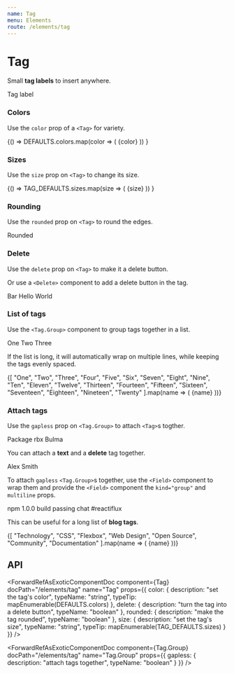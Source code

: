 ```yaml
---
name: Tag
menu: Elements
route: /elements/tag
---
```




# Tag

Small **tag labels** to insert anywhere.

<Playground>
  <Tag>Tag label</Tag>
</Playground>

### Colors

Use the `color` prop of a `<Tag>` for variety.

<Playground>
  {() =>
    DEFAULTS.colors.map(color => (
      <Block>
        <Tag key={color} color={color}>
          {color}
        </Tag>
      </Block>
    ))
  }
</Playground>

### Sizes

Use the `size` prop on `<Tag>` to change its size.

<Playground>
  {() =>
    TAG_DEFAULTS.sizes.map(size => (
      <Block>
        <Tag key={size} size={size}>
          {size}
        </Tag>
      </Block>
    ))
  }
</Playground>

### Rounding

Use the `rounded` prop on `<Tag>` to round the edges.

<Playground>
  <Tag rounded>Rounded</Tag>
</Playground>

### Delete

Use the `delete` prop on `<Tag>` to make it a delete button.

<Playground>
  <Tag delete />
</Playground>

Or use a `<Delete>` component to add a delete button in the tag.

<Playground>
  <Block>
    <Tag color="success">
      Bar
      <Delete size="small" />
    </Tag>
  </Block>

<Block>
  <Tag color="warning" size="medium">
    Hello
    <Delete size="small" />
  </Tag>
</Block>

  <Block>
    <Tag color="danger" size="large">
      World
      <Delete />
    </Tag>
  </Block>
</Playground>

### List of tags

Use the `<Tag.Group>` component to group tags together in a list.

<Playground>
  <Tag.Group>
    <Tag>One</Tag>
    <Tag>Two</Tag>
    <Tag>Three</Tag>
  </Tag.Group>
</Playground>

If the list is long, it will automatically wrap on multiple lines, while keeping the tags evenly spaced.

<Playground>
  <Tag.Group>
    {[
      "One",
      "Two",
      "Three",
      "Four",
      "Five",
      "Six",
      "Seven",
      "Eight",
      "Nine",
      "Ten",
      "Eleven",
      "Twelve",
      "Thirteen",
      "Fourteen",
      "Fifteen",
      "Sixteen",
      "Seventeen",
      "Eighteen",
      "Nineteen",
      "Twenty"
    ].map(name => (
      <Tag key={name}>{name}</Tag>
    ))}
  </Tag.Group>
</Playground>

### Attach tags

Use the `gapless` prop on `<Tag.Group>` to attach `<Tag>`s togther.

<Playground>
  <Tag.Group gapless>
    <Tag>Package</Tag>
    <Tag color="info">rbx</Tag>
    <Tag color="primary">Bulma</Tag>
  </Tag.Group>
</Playground>

You can attach a **text** and a **delete** tag together.

<Playground>
  <Tag.Group gapless>
    <Tag color="danger">Alex Smith</Tag>
    <Tag delete />
  </Tag.Group>
</Playground>

To attach `gapless` `<Tag.Group>`s together, use the `<Field>` component to wrap them and provide the `<Field>` component the `kind="group"` and `multiline` props.

<Playground>
  <Field kind="group" multiline>
    <Control>
      <Tag.Group gapless>
        <Tag color="dark">npm</Tag>
        <Tag color="info">1.0.0</Tag>
      </Tag.Group>
    </Control>
    <Control>
      <Tag.Group gapless>
        <Tag color="dark">build</Tag>
        <Tag color="success">passing</Tag>
      </Tag.Group>
    </Control>
    <Control>
      <Tag.Group gapless>
        <Tag color="dark">chat</Tag>
        <Tag color="primary">#reactiflux</Tag>
      </Tag.Group>
    </Control>
  </Field>
</Playground>

This can be useful for a long list of **blog tags**.

<Playground>
  <Field multiline kind="group">
    {[
      "Technology",
      "CSS",
      "Flexbox",
      "Web Design",
      "Open Source",
      "Community",
      "Documentation"
    ].map(name => (
      <Control key={name}>
        <Tag.Group gapless>
          <Tag color="link">{name}</Tag>
          <Tag delete />
        </Tag.Group>
      </Control>
    ))}
  </Field>
</Playground>

## API

<ForwardRefAsExoticComponentDoc
  component={Tag}
  docPath="/elements/tag"
  name="Tag"
  props={{
    color: {
      description: "set the tag's color",
      typeName: "string",
      typeTip: mapEnumerable(DEFAULTS.colors)
    },
    delete: {
      description: "turn the tag into a delete button",
      typeName: "boolean"
    },
    rounded: {
      description: "make the tag rounded",
      typeName: "boolean"
    },
    size: {
      description: "set the tag's size",
      typeName: "string",
      typeTip: mapEnumerable(TAG_DEFAULTS.sizes)
    }
  }}
/>

<ForwardRefAsExoticComponentDoc
  component={Tag.Group}
  docPath="/elements/tag"
  name="Tag.Group"
  props={{
    gapless: {
      description: "attach tags together",
      typeName: "boolean"
    }
  }}
/>
